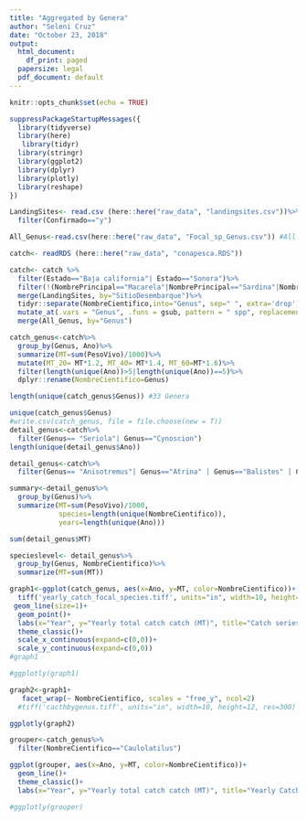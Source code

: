 ```yaml
---
title: "Aggregated by Genera"
author: "Seleni Cruz"
date: "October 23, 2018"
output:
  html_document:
    df_print: paged
  papersize: legal
  pdf_document: default
---
```


```r
knitr::opts_chunk$set(echo = TRUE)
```


```r
suppressPackageStartupMessages({
  library(tidyverse)
  library(here)
   library(tidyr)
  library(stringr)
  library(ggplot2)
  library(dplyr)
  library(plotly)
  library(reshape)
})
```


```r
LandingSites<- read.csv (here::here("raw_data", "landingsites.csv"))%>%
  filter(Confirmado=="y")

All_Genus<-read.csv(here::here("raw_data", "Focal_sp_Genus.csv")) #All values in USD/MT

catch<- readRDS (here::here("raw_data", "conapesca.RDS"))

catch<- catch %>%
  filter(Estado=="Baja california"| Estado=="Sonora")%>%
  filter(!(NombrePrincipal=="Macarela"|NombrePrincipal=="Sardina"|NombrePrincipal=="Camaron"|NombrePrincipal=="Corvina"|NombrePrincipal=="Calamar"|NombrePrincipal=="Anchoveta"))%>%
  merge(LandingSites, by="SitioDesembarque")%>%
  tidyr::separate(NombreCientifico,into="Genus", sep=" ", extra='drop', remove=FALSE)%>%
  mutate_at(.vars = "Genus", .funs = gsub, pattern = " spp", replacement = "")%>%
  merge(All_Genus, by="Genus")

catch_genus<-catch%>%
  group_by(Genus, Ano)%>%
  summarize(MT=sum(PesoVivo)/1000)%>%
  mutate(MT_20= MT*1.2, MT_40= MT*1.4, MT_60=MT*1.6)%>%
  filter(length(unique(Ano))>5|length(unique(Ano))==5)%>%
  dplyr::rename(NombreCientifico=Genus)

length(unique(catch_genus$Genus)) #33 Genera

unique(catch_genus$Genus)
#write.csv(catch_genus, file = file.choose(new = T))
detail_genus<-catch%>%
  filter(Genus== "Seriola"| Genus=="Cynoscion")
length(unique(detail_genus$Ano))

detail_genus<-catch%>%
  filter(Genus== "Anisotremus"| Genus=="Atrina" | Genus=="Balistes" | Genus=="Bodianus" | Genus== "Callinectes" | Genus=="Caranx"| Genus=="Carcharhinus"| Genus=="Caulolatilus"| Genus=="Cephalopholis"| Genus=="Dasyatis" | Genus=="Epinephelus"| Genus=="Haemulon"| Genus== "Lutjanus"  | Genus== "Megapitaria" | Genus== "Merluccius"  | Genus== "Microlepidotus" | Genus=="Micropogonias" | Genus== "Mugil"| Genus=="Mycteroperca" | Genus=="Nematistius" | Genus=="Octopus" | Genus=="Panulirus"   | Genus=="Paralabrax"| Genus==  "Rhinobatos"   | Genus==  "Scarus"| Genus==   "Scomberomorus"  | Genus== "Scorpaena"  | Genus== "Sphoeroides"| Genus== "Sphyraena"    | Genus== "Sphyrna" | Genus==  "Squatina"  | Genus=="Strombus"    | Genus==   "Trachinotus")

summary<-detail_genus%>%
  group_by(Genus)%>%
  summarize(MT=sum(PesoVivo)/1000, 
            species=length(unique(NombreCientifico)), 
            years=length(unique(Ano)))

sum(detail_genus$MT)

specieslevel<- detail_genus%>%
  group_by(Genus, NombreCientifico)%>%
  summarize(MT=sum(MT))

```


```r

graph1<-ggplot(catch_genus, aes(x=Ano, y=MT, color=NombreCientifico))+
  tiff('yearly_catch_focal_species.tiff', units="in", width=10, height=5, res=300)+
 geom_line(size=1)+
  geom_point()+
  labs(x="Year", y="Yearly total catch catch (MT)", title="Catch series of 33 Genera", subtitle= "2000-2015")+
  theme_classic()+
  scale_x_continuous(expand=c(0,0))+
  scale_y_continuous(expand=c(0,0))
#graph1

#ggplotly(graph1)
```



```r
graph2<-graph1+
   facet_wrap(~ NombreCientifico, scales = "free_y", ncol=2)
  #tiff('cacthbygenus.tiff', units="in", width=10, height=12, res=300)

ggplotly(graph2)
```

```r
grouper<-catch_genus%>%
  filter(NombreCientifico=="Caulolatilus")

ggplot(grouper, aes(x=Ano, y=MT, color=NombreCientifico))+
  geom_line()+
  theme_classic()+
  labs(x="Year", y="Yearly total catch catch (MT)", title="Yearly Catch of two Epinephelus grouper species ", subtitle= "2000-2015")

#ggplotly(grouper)

```

